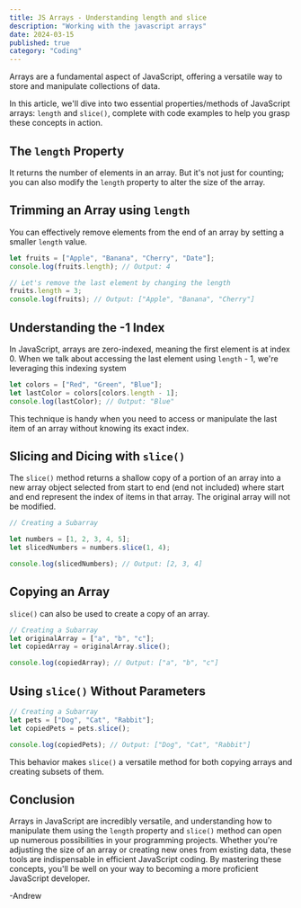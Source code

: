 ```yaml
---
title: JS Arrays - Understanding length and slice
description: "Working with the javascript arrays"
date: 2024-03-15
published: true
category: "Coding"
---
```


Arrays are a fundamental aspect of JavaScript, offering a versatile way to store and manipulate collections of data. 

In this article, we'll dive into two essential properties/methods of JavaScript arrays: `length` and `slice()`, complete with code examples to help you grasp these concepts in action.

## The `length` Property

It returns the number of elements in an array. But it's not just for counting; you can also modify the `length` property to alter the size of the array.

## Trimming an Array using `length`

You can effectively remove elements from the end of an array by setting a smaller `length` value.

```jsx
let fruits = ["Apple", "Banana", "Cherry", "Date"];
console.log(fruits.length); // Output: 4

// Let's remove the last element by changing the length
fruits.length = 3;
console.log(fruits); // Output: ["Apple", "Banana", "Cherry"]
```
## Understanding the -1 Index

In JavaScript, arrays are zero-indexed, meaning the first element is at index 0. When we talk about accessing the last element using `length` - 1, we're leveraging this indexing system

```jsx
let colors = ["Red", "Green", "Blue"];
let lastColor = colors[colors.length - 1];
console.log(lastColor); // Output: "Blue"
```
This technique is handy when you need to access or manipulate the last item of an array without knowing its exact index.

## Slicing and Dicing with `slice()`

The `slice()` method returns a shallow copy of a portion of an array into a new array object selected from start to end (end not included) where start and end represent the index of items in that array. The original array will not be modified.

```jsx
// Creating a Subarray

let numbers = [1, 2, 3, 4, 5];
let slicedNumbers = numbers.slice(1, 4);

console.log(slicedNumbers); // Output: [2, 3, 4]
```
## Copying an Array

`slice()` can also be used to create a copy of an array.

```jsx
// Creating a Subarray
let originalArray = ["a", "b", "c"];
let copiedArray = originalArray.slice();

console.log(copiedArray); // Output: ["a", "b", "c"]
```

## Using `slice()` Without Parameters

```jsx
// Creating a Subarray
let pets = ["Dog", "Cat", "Rabbit"];
let copiedPets = pets.slice();

console.log(copiedPets); // Output: ["Dog", "Cat", "Rabbit"]
```

This behavior makes `slice()` a versatile method for both copying arrays and creating subsets of them.

## Conclusion

Arrays in JavaScript are incredibly versatile, and understanding how to manipulate them using the `length` property and `slice()` method can open up numerous possibilities in your programming projects. Whether you're adjusting the size of an array or creating new ones from existing data, these tools are indispensable in efficient JavaScript coding. By mastering these concepts, you'll be well on your way to becoming a more proficient JavaScript developer.

 -Andrew